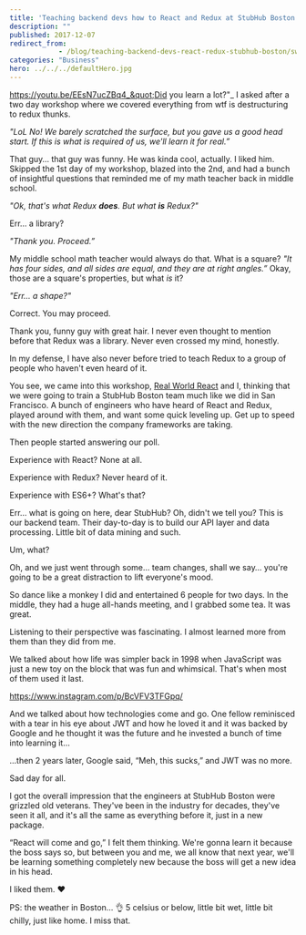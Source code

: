 ```yaml
---
title: 'Teaching backend devs how to React and Redux at StubHub Boston'
description: ""
published: 2017-12-07
redirect_from: 
            - /blog/teaching-backend-devs-react-redux-stubhub-boston/swizec/7952
categories: "Business"
hero: ../../../defaultHero.jpg
---
```

https://youtu.be/EEsN7ucZBq4_&quot;Did you learn a lot?&quot;_ I asked after a two day workshop where we covered everything from wtf is destructuring to redux thunks.



_&quot;LoL No! We barely scratched the surface, but you gave us a good head start. If this is what is required of us, we&#x27;ll learn it for real.”_



That guy… that guy was funny. He was kinda cool, actually. I liked him. Skipped the 1st day of my workshop, blazed into the 2nd, and had a bunch of insightful questions that reminded me of my math teacher back in middle school.



_&quot;Ok, that&#x27;s what Redux **does**. But what **is** Redux?&quot;_



Err… a library?



_&quot;Thank you. Proceed.”_



My middle school math teacher would always do that. What is a square? _&quot;It has four sides, and all sides are equal, and they are at right angles.”_ Okay, those are a square&#x27;s properties, but what _is_ it?



_&quot;Err… a shape?&quot;_



Correct. You may proceed.



Thank you, funny guy with great hair. I never even thought to mention before that Redux was a library. Never even crossed my mind, honestly.



In my defense, I have also never before tried to teach Redux to a group of people who haven&#x27;t even heard of it.



You see, we came into this workshop, [Real World React](https://www.meetup.com/Real-World-React/) and I, thinking that we were going to train a StubHub Boston team much like we did in San Francisco. A bunch of engineers who have heard of React and Redux, played around with them, and want some quick leveling up. Get up to speed with the new direction the company frameworks are taking.



Then people started answering our poll.



Experience with React? None at all.



Experience with Redux? Never heard of it.



Experience with ES6+? What&#x27;s that?



Err… what is going on here, dear StubHub? Oh, didn&#x27;t we tell you? This is our backend team. Their day-to-day is to build our API layer and data processing. Little bit of data mining and such.



Um, what?



Oh, and we just went through some… team changes, shall we say… you&#x27;re going to be a great distraction to lift everyone&#x27;s mood.



So dance like a monkey I did and entertained 6 people for two days. In the middle, they had a huge all-hands meeting, and I grabbed some tea. It was great.



Listening to their perspective was fascinating. I almost learned more from them than they did from me.



We talked about how life was simpler back in 1998 when JavaScript was just a new toy on the block that was fun and whimsical. That&#x27;s when most of them used it last.



https://www.instagram.com/p/BcVFV3TFGpq/



And we talked about how technologies come and go. One fellow reminisced with a tear in his eye about JWT and how he loved it and it was backed by Google and he thought it was the future and he invested a bunch of time into learning it…



…then 2 years later, Google said, “Meh, this sucks,” and JWT was no more.



Sad day for all.



I got the overall impression that the engineers at StubHub Boston were grizzled old veterans. They&#x27;ve been in the industry for decades, they&#x27;ve seen it all, and it&#x27;s all the same as everything before it, just in a new package.



“React will come and go,” I felt them thinking. We&#x27;re gonna learn it because the boss says so, but between you and me, we all know that next year, we&#x27;ll be learning something completely new because the boss will get a new idea in his head.



I liked them. ❤️



PS: the weather in Boston… 👌 5 celsius or below, little bit wet, little bit chilly, just like home. I miss that.